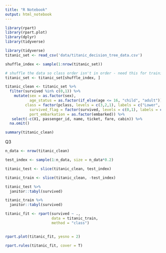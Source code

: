 ```yaml
---
title: "R Notebook"
output: html_notebook
---
```


```r
library(rpart)
library(rpart.plot)
library(dplyr)
library(tidyverse)
```

```r
library(tidyverse)
titanic_set <- read_csv('data/titanic_decision_tree_data.csv')

shuffle_index <- sample(1:nrow(titanic_set))

# shuffle the data so class order isn't in order - need this for training/testing split later on 
titanic_set <- titanic_set[shuffle_index, ]
```

```r

titanic_clean <- titanic_set %>%
  filter(survived %in% c(0,1)) %>%
    mutate(sex = as.factor(sex), 
           age_status = as.factor(if_else(age <= 16, "child", "adult")),
         class = factor(pclass, levels = c(3,2,1), labels = c("Lower", "Middle", "Upper")), 
           survived_flag = factor(survived, levels = c(0,1), labels = c("No", "Yes")), 
           port_embarkation = as.factor(embarked)) %>%
   select(-c(X1, passenger_id, name, ticket, fare, cabin)) %>% 
  na.omit()

```


```r
summary(titanic_clean)
```




Q3
```r
n_data <- nrow(titanic_clean)

test_index <- sample(1:n_data, size = n_data*0.2)

titanic_test <- slice(titanic_clean, test_index)

titanic_train <- slice(titanic_clean, -test_index)
```

```r
titanic_test %>% 
  janitor::tabyl(survived)
```

```r
titanic_train %>% 
  janitor::tabyl(survived)
```

```r
titanic_fit <- rpart(survived ~ .,
                     data = titanic_train,
                     method = "class")
  

rpart.plot(titanic_fit, yesno = 2)
```
```r
rpart.rules(titanic_fit, cover = T)
```











